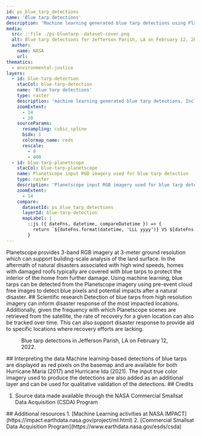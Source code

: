 ```yaml
---
id: ps_blue_tarp_detections
name: 'Blue tarp detections'
description: 'Machine learning generated blue tarp detections using Planetscope 3-band RGB imagery'
media:
  src: ::file ./ps-bluetarp--dataset-cover.png
  alt: Blue tarp detections for Jefferson Parish, LA on February 12, 2022
  author:
    name: NASA
    url: 
thematics:
  - environmental-justice
layers:
  - id: blue-tarp-detection
    stacCol: blue-tarp-detection
    name: 'Blue tarp detections'
    type: raster
    description: 'machine learning generated blue tarp detections. Includes copyrighted material of Planet. All rights reserved.'
    zoomExtent:
      - 14
      - 20
    sourceParams:
      resampling: cubic_spline 
      bidx: 1
      colormap_name: reds
      rescale:
        - 0
        - 400
  - id: blue-tarp-planetscope
    stacCol: blue-tarp-planetscope
    name: Planetscope input RGB imagery used for blue tarp detection
    type: raster
    description: 'Planetscope input RGB imagery used for blue tarp detection. Includes copyrighted material of Planet. All rights reserved.'
    zoomExtent:
      - 14
    compare:
      datasetId: ps_blue_tarp_detections
      layerId: blue-tarp-detection
      mapLabel: |
        ::js ({ dateFns, datetime, compareDatetime }) => {
          return `${dateFns.format(datetime, 'LLL yyyy')} VS ${dateFns.format(compareDatetime, 'LLL yyyy')}`;
        }
---
```


<Block>
<Prose>
Planetscope provides 3-band RGB imagery at 3-meter ground resolution which can support building-scale analysis of the land surface. In the aftermath of natural disasters associated with high wind speeds, homes with damaged roofs typically are covered with blue tarps to protect the interior of the home from further damage. Using machine learning, blue tarps can be detected from the Planetscope imagery using pre-event cloud free images to detect blue pixels and potential impacts after a natural disaster.
</Prose>
</Block>

<Block>
<Prose>
## Scientific research
Detection of blue tarps from high resolution imagery can inform disaster response of the most impacted locations. Additionally, given the frequency with which Planetscope scenes are retrieved from the satellite, the rate of recovery for a given location can also be tracked over time. This can also support disaster response to provide aid to specific locations where recovery efforts are lacking.
</Prose>
</Block>

<Block type='full'>
<Figure>
  <Map
    datasetId='ps_blue_tarp_detections'
    layerId='blue-tarp-planetscope'
    zoom={17}
    dateTime='2022-02-12'
    compareDateTime='2022-02-12'
    center={[-90.0613, 29.914]}
  />
  <Caption
    attrAuthor='NASA'
    attrUrl='https://nasa.gov/'
  >
    Blue tarp detections in Jefferson Parish, LA on February 12, 2022.
  </Caption>
</Figure>
<Prose>
## Interpreting the data
Machine learning-based detections of blue tarps are displayed as red pixels on the basemap and are available for both Hurricane Maria (2017) and Hurricane Ida (2021). The input true color imagery used to produce the detections are also added as an additional layer and can be used for qualitative validation of the detections.
</Prose>
</Block>

<Block>
<Prose>
## Credits

1. Source data made available through the NASA Commercial Smallsat Data Acquisition (CSDA) Program
</Prose>
</Block>

<Block>
<Prose>
## Additional resources
1. [Machine Learning activities at NASA IMPACT](https://impact.earthdata.nasa.gov/project/ml.html)
2. [Commercial Smallsat Data Acquisition Program](https://www.earthdata.nasa.gov/esds/csda)
</Prose>
</Block>
